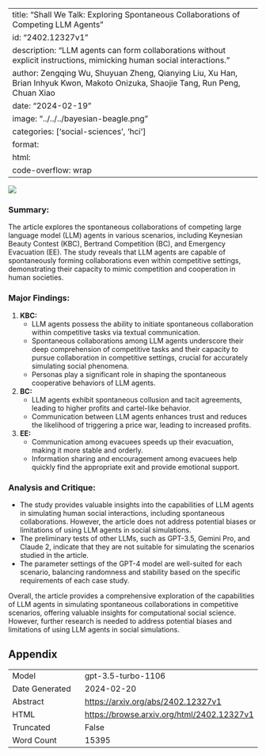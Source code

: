 
---
title: "Shall We Talk: Exploring Spontaneous Collaborations of Competing LLM Agents"
id: "2402.12327v1"
description: "LLM agents can form collaborations without explicit instructions, mimicking human social interactions."
author: Zengqing Wu, Shuyuan Zheng, Qianying Liu, Xu Han, Brian Inhyuk Kwon, Makoto Onizuka, Shaojie Tang, Run Peng, Chuan Xiao
date: "2024-02-19"
image: "../../../bayesian-beagle.png"
categories: ['social-sciences', 'hci']
format:
  html:
    code-overflow: wrap
---

![](../../../bayesian-beagle.png)

### Summary:
The article explores the spontaneous collaborations of competing large language model (LLM) agents in various scenarios, including Keynesian Beauty Contest (KBC), Bertrand Competition (BC), and Emergency Evacuation (EE). The study reveals that LLM agents are capable of spontaneously forming collaborations even within competitive settings, demonstrating their capacity to mimic competition and cooperation in human societies.

### Major Findings:
1. **KBC:**
   - LLM agents possess the ability to initiate spontaneous collaboration within competitive tasks via textual communication.
   - Spontaneous collaborations among LLM agents underscore their deep comprehension of competitive tasks and their capacity to pursue collaboration in competitive settings, crucial for accurately simulating social phenomena.
   - Personas play a significant role in shaping the spontaneous cooperative behaviors of LLM agents.

2. **BC:**
   - LLM agents exhibit spontaneous collusion and tacit agreements, leading to higher profits and cartel-like behavior.
   - Communication between LLM agents enhances trust and reduces the likelihood of triggering a price war, leading to increased profits.

3. **EE:**
   - Communication among evacuees speeds up their evacuation, making it more stable and orderly.
   - Information sharing and encouragement among evacuees help quickly find the appropriate exit and provide emotional support.

### Analysis and Critique:
- The study provides valuable insights into the capabilities of LLM agents in simulating human social interactions, including spontaneous collaborations. However, the article does not address potential biases or limitations of using LLM agents in social simulations.
- The preliminary tests of other LLMs, such as GPT-3.5, Gemini Pro, and Claude 2, indicate that they are not suitable for simulating the scenarios studied in the article.
- The parameter settings of the GPT-4 model are well-suited for each scenario, balancing randomness and stability based on the specific requirements of each case study.

Overall, the article provides a comprehensive exploration of the capabilities of LLM agents in simulating spontaneous collaborations in competitive scenarios, offering valuable insights for computational social science. However, further research is needed to address potential biases and limitations of using LLM agents in social simulations.

## Appendix

|          |          |
|----------|----------|
| Model     | gpt-3.5-turbo-1106       |
| Date Generated     | 2024-02-20       |
| Abstract | [https://arxiv.org/abs/2402.12327v1](https://arxiv.org/abs/2402.12327v1)        |
| HTML     | [https://browse.arxiv.org/html/2402.12327v1](https://browse.arxiv.org/html/2402.12327v1)       |
| Truncated       | False       |
| Word Count       | 15395       |